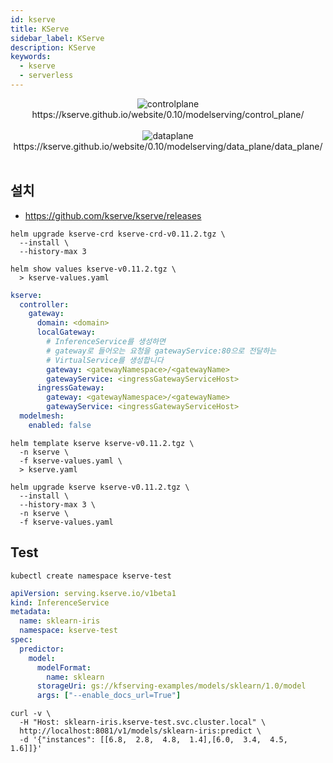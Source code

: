 ```yaml
---
id: kserve
title: KServe
sidebar_label: KServe
description: KServe
keywords:
  - kserve
  - serverless
---
```



<center>
	<img
		src={useBaseUrl("img/mlops/mlops/provisioning/kserve/controlplane.png")}
		alt="controlplane"
	/>
</center>
<center>
	<Link to="https://kserve.github.io/website/0.10/modelserving/control_plane/">
		https://kserve.github.io/website/0.10/modelserving/control_plane/
	</Link>
</center>

<br />

<center>
	<img src={useBaseUrl("img/mlops/mlops/provisioning/kserve/dataplane.jpg")} alt="dataplane" />
</center>
<center>
	<Link to="https://kserve.github.io/website/0.10/modelserving/data_plane/data_plane/">
		https://kserve.github.io/website/0.10/modelserving/data_plane/data_plane/
	</Link>
</center>

<br />

## 설치

- https://github.com/kserve/kserve/releases

```shell
helm upgrade kserve-crd kserve-crd-v0.11.2.tgz \
  --install \
  --history-max 3
```

```shell
helm show values kserve-v0.11.2.tgz \
  > kserve-values.yaml
```

```yaml title="kserve-values.yaml"
kserve:
  controller:
    gateway:
      domain: <domain>
      localGateway:
        # InferenceService를 생성하면
        # gateway로 들어오는 요청을 gatewayService:80으로 전달하는
        # VirtualService를 생성합니다
        gateway: <gatewayNamespace>/<gatewayName>
        gatewayService: <ingressGatewayServiceHost>
      ingressGateway:
        gateway: <gatewayNamespace>/<gatewayName>
        gatewayService: <ingressGatewayServiceHost>
  modelmesh:
    enabled: false
```

```shell
helm template kserve kserve-v0.11.2.tgz \
  -n kserve \
  -f kserve-values.yaml \
  > kserve.yaml
```

```shell
helm upgrade kserve kserve-v0.11.2.tgz \
  --install \
  --history-max 3 \
  -n kserve \
  -f kserve-values.yaml
```

## Test

```shell
kubectl create namespace kserve-test
```

```yaml
apiVersion: serving.kserve.io/v1beta1
kind: InferenceService
metadata:
  name: sklearn-iris
  namespace: kserve-test
spec:
  predictor:
    model:
      modelFormat:
        name: sklearn
      storageUri: gs://kfserving-examples/models/sklearn/1.0/model
      args: ["--enable_docs_url=True"]
```

```shell
curl -v \
  -H "Host: sklearn-iris.kserve-test.svc.cluster.local" \
  http://localhost:8081/v1/models/sklearn-iris:predict \
  -d '{"instances": [[6.8,  2.8,  4.8,  1.4],[6.0,  3.4,  4.5,  1.6]]}'
```
